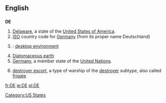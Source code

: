 {{see|Appendix:Variations of "de"}}

==English==

==={{abbreviation}}===
'''DE'''

# [[Delaware]], a state of the [[United States of America]].
# [[ISO]] country code for [[Germany]] (from its proper name Deutschland)
# {{computing}}: [[desktop environment]]
#[[w:Diatomaceous earth|Diatomaceous earth]]
# [[Germany]], a member state of the [[United Nations]].
# {{US|navy}} [[destroyer escort]], a type of warship of the [[destroyer]] subtype, also called [[frigate]]

[[Category:US States]]

[[fr:DE]]
[[ie:DE]]
[[pl:DE]]
